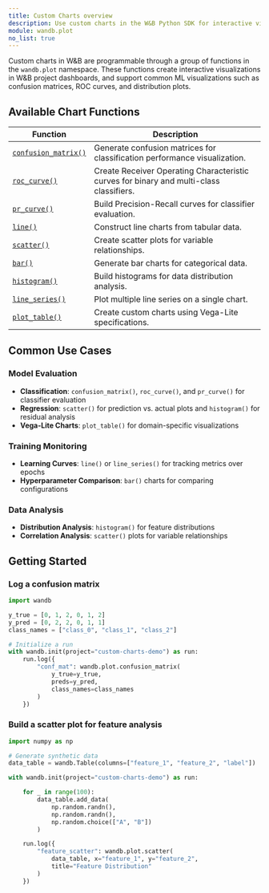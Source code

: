 ```yaml
---
title: Custom Charts overview
description: Use custom charts in the W&B Python SDK for interactive visualizations in project dashboards
module: wandb.plot
no_list: true
---
```


Custom charts in W&B are programmable through a group of functions in the `wandb.plot` namespace. These functions create interactive visualizations in W&B project dashboards, and support common ML visualizations such as confusion matrices, ROC curves, and distribution plots. 

## Available Chart Functions

| Function | Description |
|----------|-------------|
| [`confusion_matrix()`](/models/ref/python/custom-charts/confusion_matrix/) | Generate confusion matrices for classification performance visualization. |
| [`roc_curve()`](/models/ref/python/custom-charts/roc_curve/) | Create Receiver Operating Characteristic curves for binary and multi-class classifiers. |
| [`pr_curve()`](/models/ref/python/custom-charts/pr_curve/) | Build Precision-Recall curves for classifier evaluation. |
| [`line()`](/models/ref/python/custom-charts/line/) | Construct line charts from tabular data. |
| [`scatter()`](/models/ref/python/custom-charts/scatter/) | Create scatter plots for variable relationships. |
| [`bar()`](/models/ref/python/custom-charts/bar/) | Generate bar charts for categorical data. |
| [`histogram()`](/models/ref/python/custom-charts/histogram/) | Build histograms for data distribution analysis. |
| [`line_series()`](/models/ref/python/custom-charts/line_series/) | Plot multiple line series on a single chart. |
| [`plot_table()`](/models/ref/python/custom-charts/plot_table/) | Create custom charts using Vega-Lite specifications. |

## Common Use Cases

### Model Evaluation
- **Classification**: `confusion_matrix()`, `roc_curve()`, and `pr_curve()` for classifier evaluation
- **Regression**: `scatter()` for prediction vs. actual plots and `histogram()` for residual analysis
- **Vega-Lite Charts**: `plot_table()` for domain-specific visualizations

### Training Monitoring
- **Learning Curves**: `line()` or `line_series()` for tracking metrics over epochs
- **Hyperparameter Comparison**: `bar()` charts for comparing configurations

### Data Analysis
- **Distribution Analysis**: `histogram()` for feature distributions
- **Correlation Analysis**: `scatter()` plots for variable relationships

## Getting Started

### Log a confusion matrix

```python
import wandb

y_true = [0, 1, 2, 0, 1, 2]
y_pred = [0, 2, 2, 0, 1, 1]
class_names = ["class_0", "class_1", "class_2"]

# Initialize a run
with wandb.init(project="custom-charts-demo") as run:
    run.log({
        "conf_mat": wandb.plot.confusion_matrix(
            y_true=y_true, 
            preds=y_pred,
            class_names=class_names
        )
    })
```


### Build a scatter plot for feature analysis
```python
import numpy as np

# Generate synthetic data
data_table = wandb.Table(columns=["feature_1", "feature_2", "label"])

with wandb.init(project="custom-charts-demo") as run:

    for _ in range(100):
        data_table.add_data(
            np.random.randn(), 
            np.random.randn(), 
            np.random.choice(["A", "B"])
        )

    run.log({
        "feature_scatter": wandb.plot.scatter(
            data_table, x="feature_1", y="feature_2",
            title="Feature Distribution"
        )
    })

```
